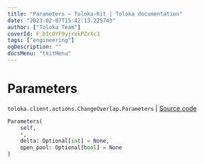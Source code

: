 ```yaml
---
title: "Parameters — Toloka-Kit | Toloka documentation"
date: "2023-02-07T15:42:13.225743"
author: ["Toloka Team"]
coverId: F_bIcOYF9yjrxkPZrXc3
tags: ["engineering"]
ogDescription: ""
docsMenu: "tkitMenu"
---
```


# Parameters
`toloka.client.actions.ChangeOverlap.Parameters` | [Source code](https://github.com/Toloka/toloka-kit/blob/v1.1.3/src/client/actions.py#L154)

```python
Parameters(
    self,
    *,
    delta: Optional[int] = None,
    open_pool: Optional[bool] = None
)
```